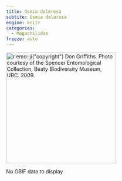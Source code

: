 ```yaml
---
title: Osmia dolerosa
subtite: Osmia delorosa
engine: knitr
categories:
  - Megachilidae
freeze: auto
---
```

[![`r emo::ji("copyright")` Don Griffiths. Photo courtesy of the Spencer Entomological Collection, Beaty Biodiversity Museum, UBC. 2009.](https://www.zoology.ubc.ca/entomology/main/Hymenoptera/Megachilidae/Osmia%20dolerosa%20female%20(3lateral)%20.jpg){height=300}](https://www.zoology.ubc.ca/entomology/main/Hymenoptera/Megachilidae/Osmia%20dolerosa.php)

No GBIF data to display
